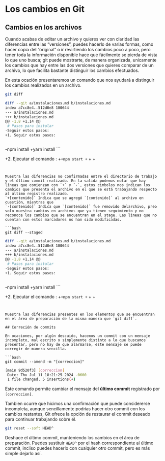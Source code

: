 # Los cambios en Git

## Cambios en los archivos

Cuando acabas de editar un archivo y quieres ver con claridad las diferencias entre las "versiones", puedes hacerlo de varias formas, como hacer copia del "original" o ir revirtiendo los cambios poco a poco, pero tener toda la información disponible hace que fácilmente se pierda de vista lo que uno busca;
git puede mostrarte, de manera organizada, unicamente los cambios que hay entre las dos versiones que quieres comparar de un archivo, lo que facilita bastante distinguir los cambios efectuados.

En esta ocación presentaremos un comando que nos ayudará a distinguir los cambios realizados en un archivo.

```bash
git diff
```

```bash
diff --git a/instalaciones.md b/instalaciones.md
index a7cc8e4..512d0e8 100644
--- a/instalaciones.md
+++ b/instalaciones.md
@@ -1,8 +1,14 @@
 # Pasos para instalar
-Seguir estos pasos:
+1. Seguir estos pasos:
 
 ```
-npm install
+yarn install
 ```
 
+2. Ejecutar el comando :
+```
+npm start
+```
+
+
 

```


Muestra las diferencias no confirmadas entre el directorio de trabajo y el último commit realizado. En la salida podemos notar que hay líneas que comienzan con `+` y `-`, estos cimbolos nos indican los cambios que presenta el archivo en el que se está trabajando respecto al último registro realizado.  
`+[contenido]` Indica que se agregó `[contenido]` al archivo en cuestión, mientras que 
`-[contenido]` Indica que `[contenido]` fue removido delarchivo, preo solo muestra cambios en archivos que ya tienen seguimiento y no reconoce los cambios que se encuentran en el stage. Las líneas que no cuentan con estos marcadores no han sido modificadas.

```bash
git diff --staged
```

```bash
diff --git a/instalaciones.md b/instalaciones.md
index a7cc8e4..512d0e8 100644
--- a/instalaciones.md
+++ b/instalaciones.md
@@ -1,8 +1,14 @@
 # Pasos para instalar
-Seguir estos pasos:
+1. Seguir estos pasos:
 
 ```
-npm install
+yarn install
 ```
 
+2. Ejecutar el comando :
+```
+npm start
+```
+
+
 


```


Muestra las diferencias presentes en los elementos que se encuentran en el área de preparación de la misma manera que `git diff`.

## Correción de commits

En ocaciones, por algún descuido, hacemos un commit con un mensaje incompleto, mal escrito o simplemente distinto a lo que buscamos presentar, pero no hay de que alarmarse, este mensaje se puede corregir de manera sencilla.

```bash
git commit --amend -m "[correccion]"
```

```bash
[main 9d520f3] [correccion]
 Date: Thu Jul 11 18:21:25 2024 -0600
 1 file changed, 5 insertions(+)
```

Este comando permite cambiar el mensaje del **último commit** registrado por `[correccion]`.

Tambien ocurre que hicimos una confirmación que puede considererse incompleta, aunque sencillamente podrías hacer otro commit con los cambios restantes, Git ofrece la opción de restaurar el commit deseado para continuar trabajando sobre él.

```bash
git reset --soft HEAD^
```

Deshace el último commit, manteniendo los cambios en el área de preparación.
Puedes sustituir `HEAD^` por el hash correspondiente al último commit, incliso puedes hacerlo con cualquier otro commit, pero es más simple dejarlo así.



